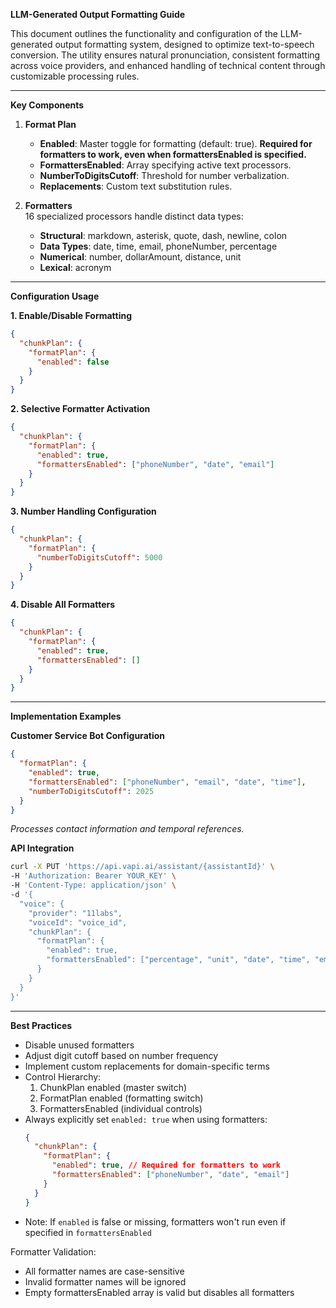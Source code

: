 **LLM-Generated Output Formatting Guide**

This document outlines the functionality and configuration of the LLM-generated output formatting system, designed to optimize text-to-speech conversion. The utility ensures natural pronunciation, consistent formatting across voice providers, and enhanced handling of technical content through customizable processing rules.

---

**Key Components**

1. **Format Plan**

   - **Enabled**: Master toggle for formatting (default: true). **Required for formatters to work, even when formattersEnabled is specified.**
   - **FormattersEnabled**: Array specifying active text processors.
   - **NumberToDigitsCutoff**: Threshold for number verbalization.
   - **Replacements**: Custom text substitution rules.

2. **Formatters**  
   16 specialized processors handle distinct data types:
   - **Structural**: markdown, asterisk, quote, dash, newline, colon
   - **Data Types**: date, time, email, phoneNumber, percentage
   - **Numerical**: number, dollarAmount, distance, unit
   - **Lexical**: acronym

---

**Configuration Usage**

**1. Enable/Disable Formatting**

```json
{
  "chunkPlan": {
    "formatPlan": {
      "enabled": false
    }
  }
}
```

**2. Selective Formatter Activation**

```json
{
  "chunkPlan": {
    "formatPlan": {
      "enabled": true,
      "formattersEnabled": ["phoneNumber", "date", "email"]
    }
  }
}
```

**3. Number Handling Configuration**

```json
{
  "chunkPlan": {
    "formatPlan": {
      "numberToDigitsCutoff": 5000
    }
  }
}
```

**4. Disable All Formatters**

```json
{
  "chunkPlan": {
    "formatPlan": {
      "enabled": true,
      "formattersEnabled": []
    }
  }
}
```

---

**Implementation Examples**

**Customer Service Bot Configuration**

```json
{
  "formatPlan": {
    "enabled": true,
    "formattersEnabled": ["phoneNumber", "email", "date", "time"],
    "numberToDigitsCutoff": 2025
  }
}
```

_Processes contact information and temporal references._

**API Integration**

```bash
curl -X PUT 'https://api.vapi.ai/assistant/{assistantId}' \
-H 'Authorization: Bearer YOUR_KEY' \
-H 'Content-Type: application/json' \
-d '{
  "voice": {
    "provider": "11labs",
    "voiceId": "voice_id",
    "chunkPlan": {
      "formatPlan": {
        "enabled": true,
        "formattersEnabled": ["percentage", "unit", "date", "time", "email", "phoneNumber", "number", "dollarAmount", "distance", "acronym"],
      }
    }
  }
}'
```

---

**Best Practices**

- Disable unused formatters
- Adjust digit cutoff based on number frequency
- Implement custom replacements for domain-specific terms
- Control Hierarchy:
  1.  ChunkPlan enabled (master switch)
  2.  FormatPlan enabled (formatting switch)
  3.  FormattersEnabled (individual controls)
- Always explicitly set `enabled: true` when using formatters:
  ```json
  {
    "chunkPlan": {
      "formatPlan": {
        "enabled": true, // Required for formatters to work
        "formattersEnabled": ["phoneNumber", "date", "email"]
      }
    }
  }
  ```
- Note: If `enabled` is false or missing, formatters won't run even if specified in `formattersEnabled`

Formatter Validation:

- All formatter names are case-sensitive
- Invalid formatter names will be ignored
- Empty formattersEnabled array is valid but disables all formatters
